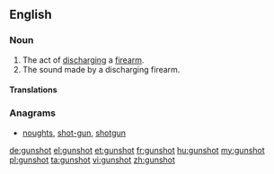 ==English==

===Noun===
{{en-noun}}

# The act of [[discharge|discharging]] a [[firearm]].
# The sound made by a discharging firearm.

====Translations====
{{trans-top|act of discharging a firearm}}
{{trans-mid}}
{{trans-bottom}}

{{trans-top|the sound made}}
{{trans-mid}}
{{trans-bottom}}

===Anagrams===
* [[noughts#English|noughts]], [[shot-gun#English|shot-gun]], [[shotgun#English|shotgun]]

[[de:gunshot]]
[[el:gunshot]]
[[et:gunshot]]
[[fr:gunshot]]
[[hu:gunshot]]
[[my:gunshot]]
[[pl:gunshot]]
[[ta:gunshot]]
[[vi:gunshot]]
[[zh:gunshot]]